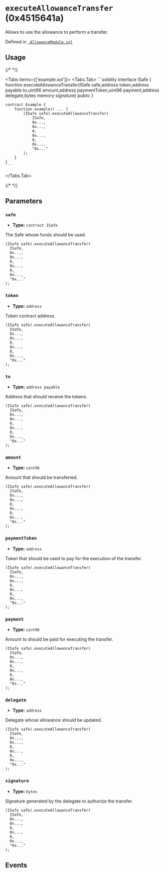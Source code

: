 


# `executeAllowanceTransfer` (0x4515641a)



Allows to use the allowance to perform a transfer.




Defined in [` AllowanceModule.sol`](https://github.com/safe-global/safe-modules/tree/allowance/v0.1.1/modules/allowances/contracts/AllowanceModule.sol#L152)


## Usage

{/* <!-- vale off --> */}

<Tabs items={['example.sol']}>
  <Tabs.Tab>
    ```solidity
    interface ISafe {
        function executeAllowanceTransfer(ISafe safe,address token,address payable to,uint96 amount,address paymentToken,uint96 payment,address delegate,bytes memory signature) public
    }

    contract Example {
        function example() ... {
            (ISafe safe).executeAllowanceTransfer(
                ISafe,
                0x...,
                0x...,
                0,
                0x...,
                0,
                0x...,
                "0x..."
            );
        }
    }
    ```
  </Tabs.Tab>
</Tabs>

{/* <!-- vale on --> */}



## Parameters

### `safe`

  - **Type:** `contract ISafe`

  The Safe whose funds should be used.

  ```solidity focus=2
  (ISafe safe).executeAllowanceTransfer(
    ISafe,
    0x...,
    0x...,
    0,
    0x...,
    0,
    0x...,
    "0x..."
  );
  ```


### `token`

  - **Type:** `address`

  Token contract address.

  ```solidity focus=3
  (ISafe safe).executeAllowanceTransfer(
    ISafe,
    0x...,
    0x...,
    0,
    0x...,
    0,
    0x...,
    "0x..."
  );
  ```


### `to`

  - **Type:** `address payable`

  Address that should receive the tokens.

  ```solidity focus=4
  (ISafe safe).executeAllowanceTransfer(
    ISafe,
    0x...,
    0x...,
    0,
    0x...,
    0,
    0x...,
    "0x..."
  );
  ```


### `amount`

  - **Type:** `uint96`

  Amount that should be transferred.

  ```solidity focus=5
  (ISafe safe).executeAllowanceTransfer(
    ISafe,
    0x...,
    0x...,
    0,
    0x...,
    0,
    0x...,
    "0x..."
  );
  ```


### `paymentToken`

  - **Type:** `address`

  Token that should be used to pay for the execution of the transfer.

  ```solidity focus=6
  (ISafe safe).executeAllowanceTransfer(
    ISafe,
    0x...,
    0x...,
    0,
    0x...,
    0,
    0x...,
    "0x..."
  );
  ```


### `payment`

  - **Type:** `uint96`

  Amount to should be paid for executing the transfer.

  ```solidity focus=7
  (ISafe safe).executeAllowanceTransfer(
    ISafe,
    0x...,
    0x...,
    0,
    0x...,
    0,
    0x...,
    "0x..."
  );
  ```


### `delegate`

  - **Type:** `address`

  Delegate whose allowance should be updated.

  ```solidity focus=8
  (ISafe safe).executeAllowanceTransfer(
    ISafe,
    0x...,
    0x...,
    0,
    0x...,
    0,
    0x...,
    "0x..."
  );
  ```


### `signature`

  - **Type:** `bytes`

  Signature generated by the delegate to authorize the transfer.

  ```solidity focus=9
  (ISafe safe).executeAllowanceTransfer(
    ISafe,
    0x...,
    0x...,
    0,
    0x...,
    0,
    0x...,
    "0x..."
  );
  ```




## Events

<PayAllowanceTransfer />
<ExecuteAllowanceTransfer />

